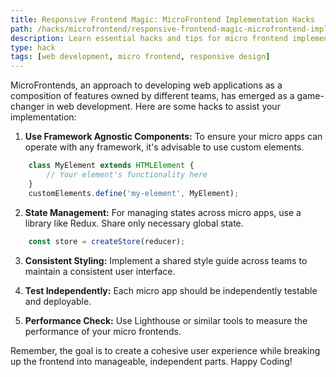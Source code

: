 ```yaml
---
title: Responsive Frontend Magic: MicroFrontend Implementation Hacks
path: /hacks/microfrontend/responsive-frontend-magic-microfrontend-implementation-hacks
description: Learn essential hacks and tips for micro frontend implementation. Improve your web development skills with our guide on responsive frontend magic.
type: hack
tags: [web development, micro frontend, responsive design]
---
```


MicroFrontends, an approach to developing web applications as a composition of features owned by different teams, has emerged as a game-changer in web development. Here are some hacks to assist your implementation:

1. **Use Framework Agnostic Components:** To ensure your micro apps can operate with any framework, it's advisable to use custom elements.
```javascript
    class MyElement extends HTMLElement {
        // Your element's functionality here
    }
    customElements.define('my-element', MyElement);
```

2. **State Management:** For managing states across micro apps, use a library like Redux. Share only necessary global state.
```javascript
    const store = createStore(reducer);
```

3. **Consistent Styling:** Implement a shared style guide across teams to maintain a consistent user interface.

4. **Test Independently:** Each micro app should be independently testable and deployable.

5. **Performance Check:** Use Lighthouse or similar tools to measure the performance of your micro frontends.

Remember, the goal is to create a cohesive user experience while breaking up the frontend into manageable, independent parts. Happy Coding!